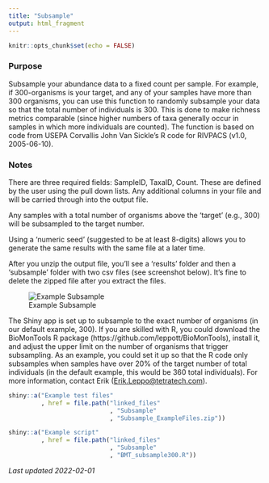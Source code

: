 ```yaml
---
title: "Subsample"
output: html_fragment
---
```


```r
knitr::opts_chunk$set(echo = FALSE)
```

### Purpose

Subsample your abundance data to a fixed count per sample. For example, if 
300-organisms is your target, and any of your samples have more than 300 
organisms, you can use this function to randomly subsample your data so that the
total number of individuals is 300. This is done to make richness metrics 
comparable (since higher numbers of taxa generally occur in samples in which 
more individuals are counted). The function is based on code from USEPA 
Corvallis John Van Sickle’s R code for RIVPACS (v1.0, 2005-06-10).

### Notes

There are three required fields: SampleID, TaxaID, Count. These are defined by 
the user using the pull down lists.  Any additional columns in your file and 
will be carried through into the output file.

Any samples with a total number of organisms above the 'target' (e.g., 300) will
be subsampled to the target number.

Using a 'numeric seed' (suggested to be at least 8-digits) allows you to 
generate the same results with the same file at a later time.

After you unzip the output file, you’ll see a ‘results’ folder and then a 
'subsample' folder with two csv files (see screenshot below). It’s fine to 
delete the zipped file after you extract the files. 

![Example Subsample](Shiny_Subsample.png)

The Shiny app is set up to subsample to the exact number of organisms (in our 
default example, 300). If you are skilled with R, you could download the 
BioMonTools R package (https://github.com/leppott/BioMonTools), install it, and 
adjust the upper limit on the number of organisms that trigger subsampling. As 
an example, you could set it up so that the R code only subsamples when samples 
have over 20% of the target number of total individuals (in the default example,
this would be 360 total individuals). For more information, contact Erik ([Erik.Leppo\@tetratech.com](mailto:Erik.Leppo@tetratech.com){.email}).

```r
shiny::a("Example test files"
         , href = file.path("linked_files"
                            , "Subsample"
                            , "Subsample_ExampleFiles.zip"))
```

```r
shiny::a("Example script"
         , href = file.path("linked_files"
                            , "Subsample"
                            , "BMT_subsample300.R"))
```


*Last updated 2022-02-01*
